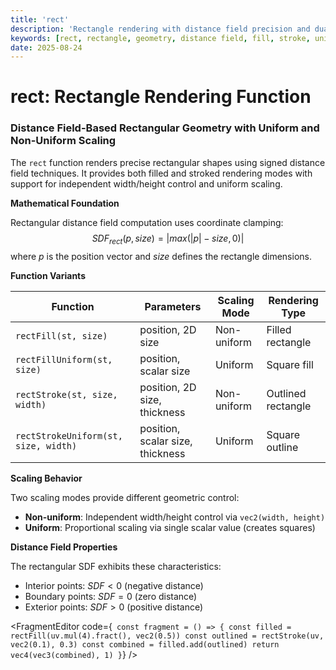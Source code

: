 ```yaml
---
title: 'rect'
description: 'Rectangle rendering with distance field precision and dual fill/stroke modes'
keywords: [rect, rectangle, geometry, distance field, fill, stroke, uniform, aspect ratio]
date: 2025-08-24
---
```



# rect: Rectangle Rendering Function

### Distance Field-Based Rectangular Geometry with Uniform and Non-Uniform Scaling

The `rect` function renders precise rectangular shapes using signed distance field techniques. It provides both filled and stroked rendering modes with support for independent width/height control and uniform scaling.

**Mathematical Foundation**

Rectangular distance field computation uses coordinate clamping:
$$SDF_{rect}(p, size) = |max(|p| - size, 0)|$$
where $p$ is the position vector and $size$ defines the rectangle dimensions.

**Function Variants**

| Function                             | Parameters                       | Scaling Mode | Rendering Type     |
| ------------------------------------ | -------------------------------- | ------------ | ------------------ |
| `rectFill(st, size)`                 | position, 2D size                | Non-uniform  | Filled rectangle   |
| `rectFillUniform(st, size)`          | position, scalar size            | Uniform      | Square fill        |
| `rectStroke(st, size, width)`        | position, 2D size, thickness     | Non-uniform  | Outlined rectangle |
| `rectStrokeUniform(st, size, width)` | position, scalar size, thickness | Uniform      | Square outline     |

**Scaling Behavior**

Two scaling modes provide different geometric control:

- **Non-uniform**: Independent width/height control via `vec2(width, height)`
- **Uniform**: Proportional scaling via single scalar value (creates squares)

**Distance Field Properties**

The rectangular SDF exhibits these characteristics:

- Interior points: $SDF < 0$ (negative distance)
- Boundary points: $SDF = 0$ (zero distance)
- Exterior points: $SDF > 0$ (positive distance)

<FragmentEditor
        code={`
const fragment = () => {
        const filled = rectFill(uv.mul(4).fract(), vec2(0.5))
        const outlined = rectStroke(uv, vec2(0.1), 0.3)
        const combined = filled.add(outlined)
        return vec4(vec3(combined), 1)
}`}
/>
